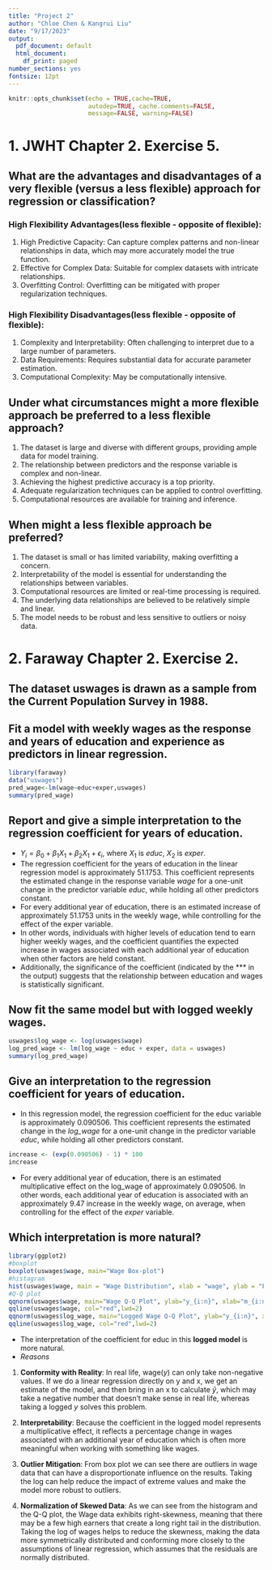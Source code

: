 ```yaml
---
title: "Project 2"
author: "Chloe Chen & Kangrui Liu"
date: "9/17/2023"
output:
  pdf_document: default
  html_document:
    df_print: paged
number_sections: yes
fontsize: 12pt
---
```

```r
knitr::opts_chunk$set(echo = TRUE,cache=TRUE, 
                      autodep=TRUE, cache.comments=FALSE,
                      message=FALSE, warning=FALSE)
```

# 1. JWHT Chapter 2. Exercise 5.
## What are the advantages and disadvantages of a very flexible (versus a less flexible) approach for regression or classification? 
### High Flexibility Advantages(less flexible - opposite of flexible):
1) High Predictive Capacity: Can capture complex patterns and non-linear relationships in data, which may more accurately model the true function.
2) Effective for Complex Data: Suitable for complex datasets with intricate relationships.
3) Overfitting Control: Overfitting can be mitigated with proper regularization techniques.

### High Flexibility Disadvantages(less flexible - opposite of flexible):
1) Complexity and Interpretability: Often challenging to interpret due to a large number of parameters.
2) Data Requirements: Requires substantial data for accurate parameter estimation.
3) Computational Complexity: May be computationally intensive.

## Under what circumstances might a more flexible approach be preferred to a less flexible approach? 
1) The dataset is large and diverse with different groups, providing ample data for model training.
2) The relationship between predictors and the response variable is complex and non-linear.
3) Achieving the highest predictive accuracy is a top priority.
4) Adequate regularization techniques can be applied to control overfitting.
5) Computational resources are available for training and inference.


## When might a less flexible approach be preferred?
1) The dataset is small or has limited variability, making overfitting a concern.
2) Interpretability of the model is essential for understanding the relationships between variables.
3) Computational resources are limited or real-time processing is required.
4) The underlying data relationships are believed to be relatively simple and linear.
5) The model needs to be robust and less sensitive to outliers or noisy data.


# 2. Faraway Chapter 2. Exercise 2.
## The dataset uswages is drawn as a sample from the Current Population Survey in 1988. 
## Fit a model with weekly wages as the response and years of education and experience as predictors in linear regression. 
```r
library(faraway)
data("uswages")
pred_wage<-lm(wage~educ+exper,uswages)
summary(pred_wage)
```
## Report and give a simple interpretation to the regression coefficient for years of education. 
- $Y_i=\beta_0+\beta_1X_1+\beta_2X_1+\epsilon_i$, where $X_1$ is *educ*, $X_2$ is *exper*.
- The regression coefficient for the years of education in the linear regression model is approximately $51.1753$. This coefficient represents the estimated change in the response variable *wage* for a one-unit change in the predictor variable *educ*, while holding all other predictors constant.
- For every additional year of education, there is an estimated increase of approximately $51.1753$ units in the weekly wage, while controlling for the effect of the exper variable. 
- In other words, individuals with higher levels of education tend to earn higher weekly wages, and the coefficient quantifies the expected increase in wages associated with each additional year of education when other factors are held constant.
- Additionally, the significance of the coefficient (indicated by the *** in the output) suggests that the relationship between education and wages is statistically significant.


## Now fit the same model but with logged weekly wages. 
```r
uswages$log_wage <- log(uswages$wage)
log_pred_wage <- lm(log_wage ~ educ + exper, data = uswages)
summary(log_pred_wage)
```

## Give an interpretation to the regression coefficient for years of education. 

- In this regression model, the regression coefficient for the educ variable is approximately $0.090506$. This coefficient represents the estimated change in the *log_wage* for a one-unit change in the predictor variable *educ*, while holding all other predictors constant.
```r
increase <- (exp(0.090506) - 1) * 100
increase
```

- For every additional year of education, there is an estimated multiplicative effect on the log_wage of approximately $0.090506$. In other words, each additional year of education is associated with an approximately $9.47%$ increase in the weekly wage, on average, when controlling for the effect of the *exper* variable.


## Which interpretation is more natural?
```r
library(ggplot2)
#boxplot
boxplot(uswages$wage, main="Wage Box-plot")
#histagram
hist(uswages$wage, main = "Wage Distribution", xlab = "wage", ylab = "Frequency")
#Q-Q plot
qqnorm(uswages$wage, main="Wage Q-Q Plot", ylab="y_{i:n}", xlab="m_{i:n}") 
qqline(uswages$wage, col="red",lwd=2)
qqnorm(uswages$log_wage, main="Logged Wage Q-Q Plot", ylab="y_{i:n}", xlab="m_{i:n}")
qqline(uswages$log_wage, col="red",lwd=2)
```

- The interpretation of the coefficient for educ in this **logged model** is more natural. 
* *Reasons*
1) **Conformity with Reality**: In real life, wage($y$) can only take non-negative values. If we do a linear regression directly on y and x, we get an estimate of the model, and then bring in an x to calculate $\hat y$, which may take a negative number that doesn't make sense in real life, whereas taking a  logged $y$ solves this problem.

2) **Interpretability**: Because the coefficient in the logged model represents a multiplicative effect, it reflects a percentage change in wages associated with an additional year of education which is often more meaningful when working with something like wages.

3) **Outlier Mitigation**: From box plot we can see there are outliers in wage data that can have a disproportionate influence on the results. Taking the log can help reduce the impact of extreme values and make the model more robust to outliers.

4) **Normalization of Skewed Data**: As we can see from the histogram and the Q-Q plot, the Wage data exhibits right-skewness, meaning that there may be a few high earners that create a long right tail in the distribution. Taking the log of wages helps to reduce the skewness, making the data more symmetrically distributed and conforming more closely to the assumptions of linear regression, which assumes that the residuals are normally distributed.




